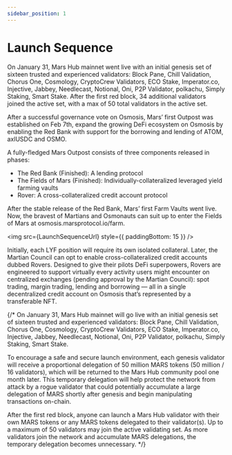 ```yaml
---
sidebar_position: 1
---
```



# Launch Sequence

On January 31, Mars Hub mainnet went live with an initial genesis set of sixteen trusted and experienced validators: Block Pane, Chill Validation, Chorus One, Cosmology, CryptoCrew Validators, ECO Stake, Imperator.co, Injective, Jabbey, Needlecast, Notional, Oni, P2P Validator, polkachu, Simply Staking, Smart Stake. After the first red block, 34 additional validators joined the active set, with a max of 50 total validators in the active set. 

After a successful governance vote on Osmosis, Mars’ first Outpost was established on Feb 7th, expand the growing DeFi ecosystem on Osmosis by enabling the Red Bank with support for the borrowing and lending of ATOM, axlUSDC and OSMO. 

A fully-fledged Mars Outpost consists of three components released in phases: 

- The Red Bank (Finished): A lending protocol
- The Fields of Mars (Finished): Individually-collateralized leveraged yield farming vaults
- Rover: A cross-collateralized credit account protocol

After the stable release of the Red Bank, Mars’ first Farm Vaults went live. Now, the bravest of Martians and Osmonauts can suit up to enter the Fields of Mars at osmosis.marsprotocol.io/farm.

<img src={LaunchSequenceUrl} style={{ paddingBottom: 15 }} />

Initially, each LYF position will require its own isolated collateral. Later, the Martian Council can opt to enable cross-collateralized credit accounts dubbed Rovers. Designed to give their pilots DeFi superpowers, Rovers are engineered to support virtually every activity users might encounter on centralized exchanges (pending approval by the Martian Council): spot trading, margin trading, lending and borrowing — all in a single decentralized credit account on Osmosis that’s represented by a transferable NFT.


{/* 
On January 31, Mars Hub mainnet will go live with an initial genesis set of sixteen trusted and experienced validators: Block Pane, Chill Validation, Chorus One, Cosmology, CryptoCrew Validators, ECO Stake, Imperator.co, Injective, Jabbey, Needlecast, Notional, Oni, P2P Validator, polkachu, Simply Staking, Smart Stake.

To encourage a safe and secure launch environment, each genesis validator will receive a proportional delegation of 50 million MARS tokens (50 million / 16 validators), which will be returned to the Mars Hub community pool one month later. This temporary delegation will help protect the network from attack by a rogue validator that could potentially accumulate a large delegation of MARS shortly after genesis and begin manipulating transactions on-chain. 

After the first red block, anyone can launch a Mars Hub validator with their own MARS tokens or any MARS tokens delegated to their validator(s). Up to a maximum of 50 validators may join the active validating set. As more validators join the network and accumulate MARS delegations, the temporary delegation becomes unnecessary. */}